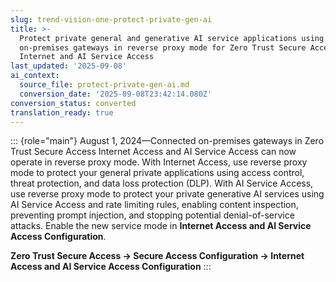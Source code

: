 ```yaml
---
slug: trend-vision-one-protect-private-gen-ai
title: >-
  Protect private general and generative AI service applications using
  on-premises gateways in reverse proxy mode for Zero Trust Secure Access
  Internet and AI Service Access
last_updated: '2025-09-08'
ai_context:
  source_file: protect-private-gen-ai.md
  conversion_date: '2025-09-08T23:42:14.080Z'
conversion_status: converted
translation_ready: true
---
```


::: {role="main"}
August 1, 2024—Connected on-premises gateways in Zero Trust Secure Access Internet Access and AI Service Access can now operate in reverse proxy mode. With Internet Access, use reverse proxy mode to protect your general private applications using access control, threat protection, and data loss protection (DLP). With AI Service Access, use reverse proxy mode to protect your private generative AI services using AI Service Access and rate limiting rules, enabling content inspection, preventing prompt injection, and stopping potential denial-of-service attacks. Enable the new service mode in **Internet Access and AI Service Access Configuration**.

**Zero Trust Secure Access → Secure Access Configuration → Internet Access and AI Service Access Configuration**
:::
